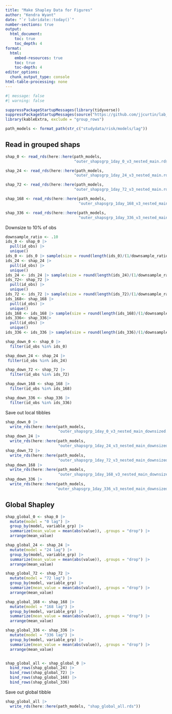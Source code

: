 ```yaml
---
title: "Make Shapley Data for Figures"
author: "Kendra Wyant"
date: "`r lubridate::today()`"
number-sections: true
output: 
  html_document:
    toc: true 
    toc_depth: 4
format:
  html:
    embed-resources: true
    toc: true
    toc-depth: 4
editor_options: 
  chunk_output_type: console
html-table-processing: none
---
```


```r
#| message: false
#| warning: false

suppressPackageStartupMessages(library(tidyverse))
suppressPackageStartupMessages(source("https://github.com/jjcurtin/lab_support/blob/main/format_path.R?raw=true"))
library(kableExtra, exclude = "group_rows")

path_models <- format_path(str_c("studydata/risk/models/lag"))
```

## Read in grouped shaps

```r
shap_0 <- read_rds(here::here(path_models, 
                              "outer_shapsgrp_1day_0_v3_nested_main.rds")) 
```


```r
shap_24 <- read_rds(here::here(path_models, 
                              "outer_shapsgrp_1day_24_v3_nested_main.rds"))
```

```r
shap_72 <- read_rds(here::here(path_models, 
                              "outer_shapsgrp_1day_72_v3_nested_main.rds")) 
```

```r
shap_168 <- read_rds(here::here(path_models, 
                                "outer_shapsgrp_1day_168_v3_nested_main.rds"))
```


```r
shap_336 <- read_rds(here::here(path_models, 
                                "outer_shapsgrp_1day_336_v3_nested_main.rds")) 
```


Downsize to 10% of obs

```r
downsample_ratio <- .10
ids_0 <- shap_0 |>
  pull(id_obs) |>
  unique()
ids_0 <- ids_0 |> sample(size = round(length(ids_0)/(1/downsample_ratio)))
ids_24 <- shap_24 |>
  pull(id_obs) |>
  unique()
ids_24 <- ids_24 |> sample(size = round(length(ids_24)/(1/downsample_ratio)))
ids_72<- shap_72 |>
  pull(id_obs) |>
  unique()
ids_72 <- ids_72 |> sample(size = round(length(ids_72)/(1/downsample_ratio)))
ids_168<- shap_168 |>
  pull(id_obs) |>
  unique()
ids_168 <- ids_168 |> sample(size = round(length(ids_168)/(1/downsample_ratio)))
ids_336<- shap_336|>
  pull(id_obs) |>
  unique()
ids_336 <- ids_336 |> sample(size = round(length(ids_336)/(1/downsample_ratio)))

shap_down_0 <- shap_0 |> 
  filter(id_obs %in% ids_0)

shap_down_24 <- shap_24 |> 
 filter(id_obs %in% ids_24)

shap_down_72 <- shap_72 |> 
  filter(id_obs %in% ids_72)

shap_down_168 <- shap_168 |> 
  filter(id_obs %in% ids_168)

shap_down_336 <- shap_336 |> 
  filter(id_obs %in% ids_336)
```

Save out local tibbles
```r
shap_down_0 |> 
  write_rds(here::here(path_models,
                       "outer_shapsgrp_1day_0_v3_nested_main_downsized.rds"))
shap_down_24 |> 
  write_rds(here::here(path_models,
                       "outer_shapsgrp_1day_24_v3_nested_main_downsized.rds"))
shap_down_72 |> 
  write_rds(here::here(path_models,
                       "outer_shapsgrp_1day_72_v3_nested_main_downsized.rds"))
shap_down_168 |> 
  write_rds(here::here(path_models,
                       "outer_shapsgrp_1day_168_v3_nested_main_downsized.rds"))
shap_down_336 |> 
  write_rds(here::here(path_models,
                      "outer_shapsgrp_1day_336_v3_nested_main_downsized.rds"))
```

## Global Shapley

```r
shap_global_0 <- shap_0 |>
  mutate(model = "0 lag") |> 
  group_by(model, variable_grp) |>
  summarize(mean_value = mean(abs(value)), .groups = "drop") |>
  arrange(mean_value) 

shap_global_24 <- shap_24 |>
  mutate(model = "24 lag") |> 
  group_by(model, variable_grp) |>
  summarize(mean_value = mean(abs(value)), .groups = "drop") |>
  arrange(mean_value) 

shap_global_72 <- shap_72 |>
  mutate(model = "72 lag") |> 
  group_by(model, variable_grp) |>
  summarize(mean_value = mean(abs(value)), .groups = "drop") |>
  arrange(mean_value) 

shap_global_168 <- shap_168 |>
  mutate(model = "168 lag") |> 
  group_by(model, variable_grp) |>
  summarize(mean_value = mean(abs(value)), .groups = "drop") |>
  arrange(mean_value) 

shap_global_336 <- shap_336 |>
  mutate(model = "336 lag") |> 
  group_by(model, variable_grp) |>
  summarize(mean_value = mean(abs(value)), .groups = "drop") |>
  arrange(mean_value) 


shap_global_all <- shap_global_0 |>
  bind_rows(shap_global_24) |>
  bind_rows(shap_global_72) |>
  bind_rows(shap_global_168) |>
  bind_rows(shap_global_336) 
```

Save out global tibble
```r
shap_global_all |> 
  write_rds(here::here(path_models, "shap_global_all.rds"))
```






